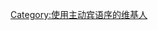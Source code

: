 {{Userbox
| id='''SVO'''
| id-c=#FFFFFF
| id-s=11
| info=该用户使用[[SVO|主动宾语序]]。
| info-c=#ffe496
| info-s=10
| border-c=#ffb466
}}<includeonly>
[[Category:使用主动宾语序的维基人]]
</includeonly>
